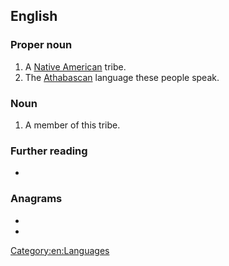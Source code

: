 {{also|lipan}}

==English==
{{wikipedia}}

===Proper noun===
{{en-proper noun}}

# A [[Native American]] tribe.
# The [[Athabascan]] language these people speak.

===Noun===
{{en-noun}}

# A member of this tribe.

===Further reading===
* {{ethnologue|code=apl}}

===Anagrams===
* {{l|en|lapin}}
* {{l|en|plain}}

[[Category:en:Languages]]